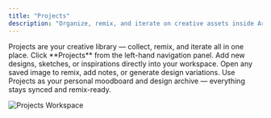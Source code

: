 ```yaml
---
title: "Projects"
description: "Organize, remix, and iterate on creative assets inside Artifax Projects."
---
```


<Info>
Projects are your creative library — collect, remix, and iterate all in one place.
</Info>

<Steps>
  <Step title="Open Projects">
  Click **Projects** from the left-hand navigation panel.
  </Step>

  <Step title="Upload Image">
  Add new designs, sketches, or inspirations directly into your workspace.
  </Step>

  <Step title="Remix or Annotate">
  Open any saved image to remix, add notes, or generate design variations.
  </Step>
</Steps>

<Tip>
Use Projects as your personal moodboard and design archive — everything stays synced and remix-ready.
</Tip>

![Projects Workspace](https://assets.catalogix.ai/dffc50dc266f77b1f2518f9ac6ea054e)
